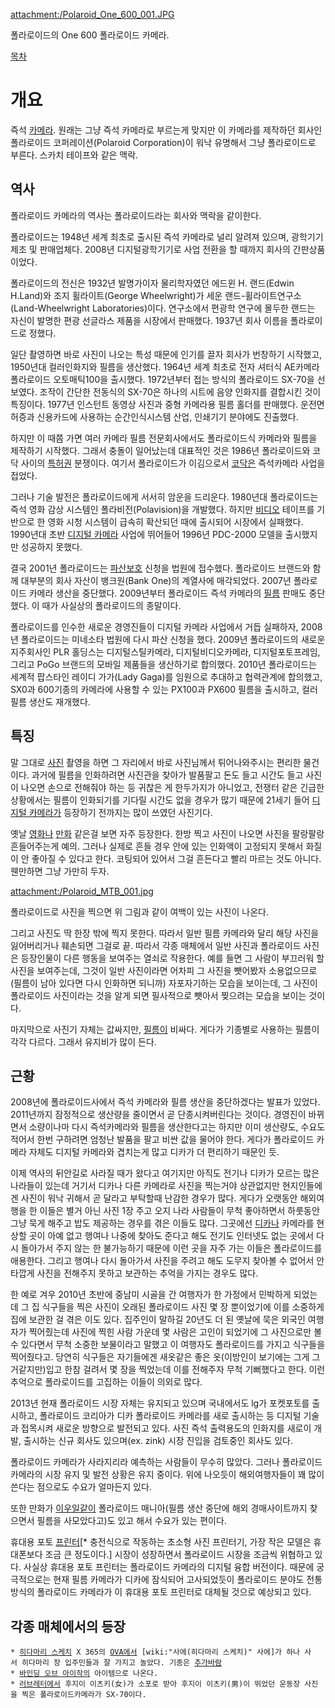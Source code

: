 {{{+1 Polaroid}}}

attachment:/Polaroid_One_600_001.JPG

폴라로이드의 One 600 폴라로이드 카메라.

[[목차]]
= 개요 =
즉석 [[카메라]]. 원래는 그냥 즉석 카메라로 부르는게 맞지만 이 카메라를 제작하던 회사인 폴라로이드 코퍼레이션(Polaroid Corporation)이 워낙 유명해서 그냥 폴라로이드로 부른다. 스카치 테이프와 같은 맥락.

== 역사 ==
폴라로이드 카메라의 역사는 폴라로이드라는 회사와 맥락을 같이한다.

폴라로이드는 1948년 세계 최초로 출시된 즉석 카메라로 널리 알려져 있으며, 광학기기 제조 및 판매업체다. 2008년 디지털광학기기로 사업 전환을 할 때까지 회사의 간판상품이었다.

폴라로이드의 전신은 1932년 발명가이자 물리학자였던 에드윈 H. 랜드(Edwin H.Land)와 조지 휠라이트(George Wheelwright)가 세운 랜드-휠라이트연구소(Land-Wheelwright Laboratories)이다. 연구소에서 편광학 연구에 몰두한 랜드는 자신이 발명한 편광 선글라스 제품을 시장에서 판매했다. 1937년 회사 이름을 폴라로이드로 정했다.

일단 촬영하면 바로 사진이 나오는 특성 때문에 인기를 끌자 회사가 번창하기 시작했고, 1950년대 컬러인화지와 필름을 생산했다. 1964년 세계 최초로 전자 셔터식 AE카메라 폴라로이드 오토매틱100을 출시했다. 1972년부터 접는 방식의 폴라로이드 SX-70을 선보였다. 조작이 간단한 전동식의 SX-70은 하나의 시트에 음양 인화지를 결합시킨 것이 특징이다. 1977년 인스턴트 동영상 사진과 중형 카메라용 필름 홀더를 판매했다. 운전면허증과 신용카드에 사용하는 순간인식시스템 산업, 인쇄기기 분야에도 진출했다. 

하지만 이 때쯤 가면 여러 카메라 필름 전문회사에서도 폴라로이드식 카메라와 필름을 제작하기 시작했다. 그래서 충돌이 일어났는데 대표적인 것은 1986년 폴라로이드와 코닥 사이의 [[특허|특허권]] 분쟁이다. 여기서 폴라로이드가 이김으로서 [[코닥]]은 즉석카메라 사업을 접었다. 

그러나 기술 발전은 폴라로이드에게 서서히 암운을 드리운다. 1980년대 폴라로이드는 즉석 영화 감상 시스템인 폴라비전(Polavision)을 개발했다. 하지만 [[비디오]] 테이프를 기반으로 한 영화 시청 시스템이 급속히 확산되던 때에 출시되어 시장에서 실패했다. 1990년대 초반 [[디지털 카메라]] 사업에 뛰어들어 1996년 PDC-2000 모델을 출시했지만 성공하지 못했다. 

결국 2001년 폴라로이드는 [[파산]]보호 신청을 법원에 접수했다. 폴라로이드 브랜드와 함께 대부분의 회사 자산이 뱅크원(Bank One)의 계열사에 매각되었다. 2007년 폴라로이드 카메라 생산을 중단했다. 2009년부터 폴라로이드 즉석 카메라의 [[필름]] 판매도 중단했다. 이 때가 사실상의 폴라로이드의 종말이다.

폴라로이드를 인수한 새로운 경영진들이 디지털 카메라 사업에서 거듭 실패하자, 2008년 폴라로이드는 미네소타 법원에 다시 파산 신청을 했다. 2009년 폴라로이드의 새로운 지주회사인 PLR 홀딩스는 디지털스틸카메라, 디지털비디오카메라, 디지털포토프레임, 그리고 PoGo 브랜드의 모바일 제품들을 생산하기로 합의했다. 2010년 폴라로이드는 세계적 팝스타인 레이디 가가(Lady Gaga)를 임원으로 추대하고 협력관계에 합의했고, SX0과 600기종의 카메라에 사용할 수 있는 PX100과 PX600 필름을 출시하고, 컬러필름 생산도 재개했다.

== 특징 ==
말 그대로 [[사진]] 촬영을 하면 그 자리에서 바로 사진님께서 튀어나와주시는 편리한 물건이다. 과거에 필름을 인화하려면 사진관을 찾아가 발품팔고 돈도 들고 시간도 들고 사진이 나오면 손으로 전해줘야 하는 등 귀찮은 게 한두가지가 아니었고, 전쟁터 같은 긴급한 상황에서는 필름이 인화되기를 기다릴 시간도 없을 경우가 많기 때문에 21세기 들어 [[디지털 카메라]]가 등장하기 전까지는 많이 쓰였던 사진기다.

옛날 [[영화]]나 [[만화]] 같은걸 보면 자주 등장한다. 한방 찍고 사진이 나오면 사진을 팔랑팔랑 흔들어주는게 예의. 그러나 실제로 흔들 경우 안에 있는 인화액이 고정되지 못해서 화질이 안 좋아질 수 있다고 한다. 코팅되어 있어서 그걸 흔든다고 빨리 마르는 것도 아니다. 웬만하면 그냥 가만히 두자.

attachment:/Polaroid_MTB_001.jpg

폴라로이드로 사진을 찍으면 위 그림과 같이 여백이 있는 사진이 나온다. 

그리고 사진도 딱 한장 밖에 찍지 못한다. 따라서 일반 필름 카메라와 달리 해당 사진을 잃어버리거나 훼손되면 그걸로 끝. 따라서 각종 매체에서 일반 사진과 폴라로이드 사진은 등장인물이 다른 행동을 보여주는 열쇠로 작용한다. 예를 들면 그 사람이 부끄러워 할 사진을 보여주는데, 그것이 일반 사진이라면 어차피 그 사진을 뺏어봤자 소용없으므로 (필름이 남아 있다면 다시 인화하면 되니까) 자포자기하는 모습을 보이는데, 그 사진이 폴라로이드 사진이라는 것을 알게 되면 필사적으로 뺏아서 찢으려는 모습을 보이는 것이다.

마지막으로 사진기 자체는 값싸지만, [[필름]]이 비싸다. 게다가 기종별로 사용하는 필름이 각각 다르다. 그래서 유지비가 많이 든다.
== 근황 ==
2008년에 폴라로이드사에서 즉석 카메라와 필름 생산을 중단하겠다는 발표가 있었다. 2011년까지 잠정적으로 생산량을 줄이면서 곧 단종시켜버린다는 것이다. 경영진이 바뀌면서 소량이나마 다시 즉석카메라와 필름을 생산한다고는 하지만 이미 생산량도, 수요도 적어서 한번 구하려면 엄청난 발품을 팔고 비싼 값을 물어야 한다. 게다가 폴라로이드 카메라 자체도 디지털 카메라와 겹치는게 많고 디카가 더 편리하기 때문인 듯.

이제 역사의 뒤안길로 사라질 때가 왔다고 여기지만 아직도 전기나 디카가 모르는 많은 나라들이 있는데 거기서 디카나 다른 카메라로 사진을 찍는거야 상관없지만 현지인들에겐 사진이 워낙 귀해서 곧 달라고 부탁할때 난감한 경우가 많다. 게다가 오랫동안 해외여행을 한 이들은 별거 아닌 사진 1장 주고 오지 나라 사람들이 무척 좋아하면서 하룻동안 그냥 묵게 해주고 밥도 제공하는 경우를 겪은 이들도 많다. 그곳에선 [[디카]]나 카메라를 현상할 곳이 아예 없고 행여나 나중에 찾아도 준다고 해도 전기도 인터넷도 없는 곳에서 다시 돌아가서 주지 않는 한 불가능하기 때문에 이런 곳을 자주 가는 이들은 폴라로이드를 애용한다. 그리고 행여나 다시 돌아가서 사진을 주려고 해도 도무지 찾아볼 수 없어서 안타깝게 사진을 전해주지 못하고 보관하는 추억을 가지는 경우도 많다.

한 예로 겨우 2010년 초반에 중남미 시골을 간 여행자가 한 가정에서 민박하게 되었는데 그 집 식구들을 찍은 사진이 오래된 폴라로이드 사진 몇 장 뿐이었기에 이를 소중하게 집에 보관한 걸 겪은 이도 있다. 집주인이 말하길 20년도 더 된 옛날에 묵은 외국인 여행자가 찍어줬는데 사진에 찍힌 사람 가운데 몇 사람은 고인이 되었기에 그 사진으로만 볼 수 있다면서 무척 소중한 보물이라고 말했고 이 여행자도 폴라로이드를 가지고 식구들을 찍어줬다고. 당연히 식구들은 자기들에겐 새옷같은 좋은 옷(이방인이 보기에는 그게 그거같지만)입고 한참 걸려서 몇 장을 찍었는데 이를 전해주자 무척 기뻐했다고 한다. 이런 추억으로 폴라로이드를 고집하는 이들이 의외로 많다.

2013년 현재 폴라로이드 시장 자체는 유지되고 있으며 국내에서도 lg가 포켓포토를 출시하고, 폴라로이드 코리아가 디카 폴라로이드 카메라를 새로 출시하는 등 디지털 기술과 접목시켜 새로운 방향으로 발전되고 있다. 사진 즉석 출력용도의 인화지를 새로이 개발, 출시하는 신규 회사도 있으며(ex. zink) 시장 진입을 검토중인 회사도 있다.

폴라로이드 카메라가 사라지리라 예측하는 사람들이 무수히 많았다. 그러나 폴라로이드 카메라의 시장 유지 및 발전 상황은  유지 중이다. 위에 나오듯이 해외여행자들이 꽤 많이 쓴다는 점으로도 수요가 얼마든지 있다.

또한 만화가 [[이우일]]같이 폴라로이드 매니아(필름 생산 중단에 해외 경매사이트까지 찾으면서 필름을 사모았다고)도 있고 해서 수요가 있는 편이다.

휴대용 포토 [[프린터]][* 충전식으로 작동하는 초소형 사진 프린터기, 가장 작은 모델은 휴대폰보다 조금 큰 정도이다.] 시장이 성장하면서 폴라로이드 시장을 조금씩 위협하고 있다. 사실상 휴대용 포토 프린터는 폴라로이드 카메라의 디지털 융합 버전이다. 때문에 궁극적으로는 현재 필름 카메라가 디카에 잠식되어 고사되었듯이 폴라로이드 분야도 전통 방식의 폴라로이드 카메라가 이 휴대용 포토 프린터로 대체될 것으로 예상되고 있다. 

== 각종 매체에서의 등장 ==
 * [[히다마리 스케치]] X 365의 [[OVA]]에서 [wiki:"사에(히다마리 스케치)" 사에]가 하나 사서 히다마리 장 입주민들과 잘 가지고 놀았다. 기종은 [[추가바람]]
 * [[바인딩 오브 아이작]]의 아이템으로 나온다.
 * [[러브레터]]에서 후지이 이츠키(女)가 소포로 받아 후지이 이츠키(男)이 뛰었던 운동장 사진을 찍은 폴라로이드카메라가 SX-70이다.
